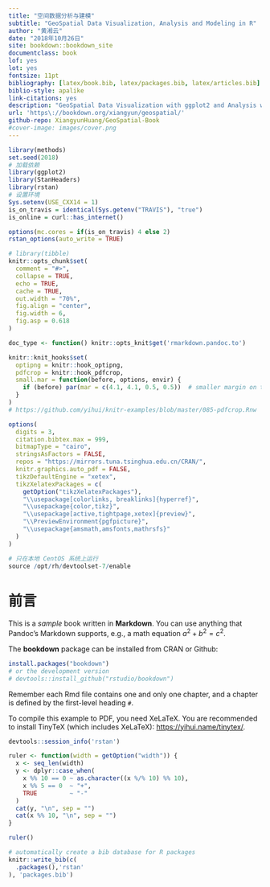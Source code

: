 ```yaml
--- 
title: "空间数据分析与建模"
subtitle: "GeoSpatial Data Visualization, Analysis and Modeling in R"
author: "黄湘云"
date: "2018年10月26日"
site: bookdown::bookdown_site
documentclass: book
lof: yes
lot: yes
fontsize: 11pt
bibliography: [latex/book.bib, latex/packages.bib, latex/articles.bib]
biblio-style: apalike
link-citations: yes
description: "GeoSpatial Data Visualization with ggplot2 and Analysis with rstan in R."
url: 'https\://bookdown.org/xiangyun/geospatial/'
github-repo: XiangyunHuang/GeoSpatial-Book
#cover-image: images/cover.png
---
```



```r
library(methods)
set.seed(2018)
# 加载依赖
library(ggplot2)
library(StanHeaders)
library(rstan)
# 设置环境
Sys.setenv(USE_CXX14 = 1)
is_on_travis = identical(Sys.getenv("TRAVIS"), "true")
is_online = curl::has_internet()

options(mc.cores = if(is_on_travis) 4 else 2)
rstan_options(auto_write = TRUE)

# library(tibble)
knitr::opts_chunk$set(
  comment = "#>",
  collapse = TRUE,
  echo = TRUE,
  cache = TRUE,
  out.width = "70%",
  fig.align = "center",
  fig.width = 6,
  fig.asp = 0.618
)

doc_type <- function() knitr::opts_knit$get('rmarkdown.pandoc.to')

knitr::knit_hooks$set(
  optipng = knitr::hook_optipng,
  pdfcrop = knitr::hook_pdfcrop,
  small.mar = function(before, options, envir) {
    if (before) par(mar = c(4.1, 4.1, 0.5, 0.5))  # smaller margin on top and right
  }
)
# https://github.com/yihui/knitr-examples/blob/master/085-pdfcrop.Rnw

options(
  digits = 3,
  citation.bibtex.max = 999,
  bitmapType = "cairo",
  stringsAsFactors = FALSE,
  repos = "https://mirrors.tuna.tsinghua.edu.cn/CRAN/",
  knitr.graphics.auto_pdf = FALSE,
  tikzDefaultEngine = "xetex",
  tikzXelatexPackages = c(
    getOption("tikzXelatexPackages"),
    "\\usepackage[colorlinks, breaklinks]{hyperref}",
    "\\usepackage{color,tikz}",
    "\\usepackage[active,tightpage,xetex]{preview}",
    "\\PreviewEnvironment{pgfpicture}",
    "\\usepackage{amsmath,amsfonts,mathrsfs}"
  )
)
```
```r
# 只在本地 CentOS 系统上运行
source /opt/rh/devtoolset-7/enable
```

\mainmatter

# 前言 {#preface .unnumbered}
\chaptermark{前言}
\index{TinyTeX}

This is a _sample_ book written in **Markdown**. You can use anything that Pandoc's Markdown supports, e.g., a math equation $a^2 + b^2 = c^2$.

The **bookdown** package can be installed from CRAN or Github:

```r
install.packages("bookdown")
# or the development version
# devtools::install_github("rstudio/bookdown")
```

Remember each Rmd file contains one and only one chapter, and a chapter is defined by the first-level heading `#`.

To compile this example to PDF, you need XeLaTeX. You are recommended to install TinyTeX (which includes XeLaTeX): <https://yihui.name/tinytex/>.

```r
devtools::session_info('rstan')
```

```r
ruler <- function(width = getOption("width")) {
  x <- seq_len(width)
  y <- dplyr::case_when(
    x %% 10 == 0 ~ as.character((x %/% 10) %% 10),
    x %% 5 == 0  ~ "+",
    TRUE         ~ "-"
  )
  cat(y, "\n", sep = "")
  cat(x %% 10, "\n", sep = "")
}
```

```r
ruler()
```

```r
# automatically create a bib database for R packages
knitr::write_bib(c(
  .packages(),'rstan'
), 'packages.bib')
```

